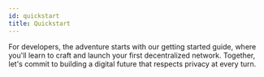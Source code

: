 ```yaml
---
id: quickstart
title: Quickstart
---
```


For developers, the adventure starts with our getting started guide, where you'll learn to craft and launch your first decentralized network. Together, let's commit to building a digital future that respects privacy at every turn.
